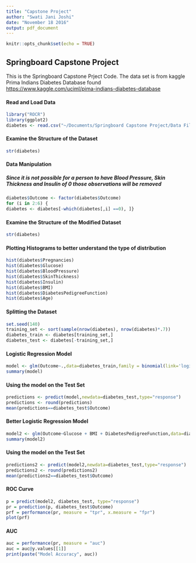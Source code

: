 ```yaml
---
title: "Capstone Project"
author: "Swati Jani Joshi"
date: "November 18 2016"
output: pdf_document
---
```


```r
knitr::opts_chunk$set(echo = TRUE)
```

## Springboard Capstone Project

This is the Springboard Capstone Prject Code. The data set is from kaggle Prima Indians Diabetes Database found <https://www.kaggle.com/uciml/pima-indians-diabetes-database>

#### Read and Load Data
```r
library("ROCR")
library(ggplot2)
diabetes <- read.csv("~/Documents/Springboard Capstone Project/Data Files/diabetes.csv")
```

#### Examine the Structure of the Dataset
```r
str(diabetes)
```

#### Data Manipulation
##### Since it is not possible for a person to have Blood Pressure, Skin Thickness and Insulin of 0 those observations will be removed 
```r
diabetes$Outcome <- factor(diabetes$Outcome)
for (i in 2:6) {
diabetes <- diabetes[-which(diabetes[,i] ==0), ]}
```

#### Examine the Structure of the Modified Dataset
```r
str(diabetes)
```

#### Plotting Histograms to better understand the type of distribution
```r
hist(diabetes$Pregnancies)
hist(diabetes$Glucose)
hist(diabetes$BloodPressure)
hist(diabetes$SkinThickness)
hist(diabetes$Insulin)
hist(diabetes$BMI)
hist(diabetes$DiabetesPedigreeFunction)
hist(diabetes$Age)
```

#### Splitting the Dataset
```r
set.seed(140)
training_set <- sort(sample(nrow(diabetes), nrow(diabetes)*.7))
diabetes_train <- diabetes[training_set,]
diabetes_test <- diabetes[-training_set,]
```

#### Logistic Regression Model
```r
model <- glm(Outcome~.,data=diabetes_train,family = binomial(link='logit'))
summary(model)
```

#### Using the model on the Test Set
```r
predictions <- predict(model,newdata=diabetes_test,type="response")
predictions <- round(predictions)
mean(predictions==diabetes_test$Outcome)
```

#### Better Logistic Regression Model
```r
model2 <- glm(Outcome~Glucose + BMI + DiabetesPedigreeFunction,data=diabetes_train,family = binomial(link='logit'))
summary(model2)
```

#### Using the model on the Test Set
```r
predictions2 <- predict(model2,newdata=diabetes_test,type="response")
predictions2 <- round(predictions2)
mean(predictions2==diabetes_test$Outcome)
```

#### ROC Curve
```r
p = predict(model2, diabetes_test, type="response")
pr = prediction(p, diabetes_test$Outcome)
prf = performance(pr, measure = "tpr", x.measure = "fpr")
plot(prf)
```

#### AUC
```r
auc = performance(pr, measure = "auc")
auc = auc@y.values[[1]]
print(paste("Model Accuracy", auc))
```